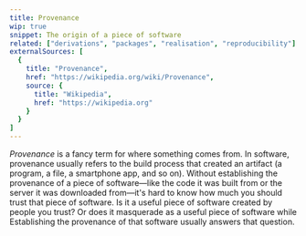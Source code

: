 ```yaml
---
title: Provenance
wip: true
snippet: The origin of a piece of software
related: ["derivations", "packages", "realisation", "reproducibility"]
externalSources: [
  {
    title: "Provenance",
    href: "https://wikipedia.org/wiki/Provenance",
    source: {
      title: "Wikipedia",
      href: "https://wikipedia.org"
    }
  }
]
---
```


*Provenance* is a fancy term for where something comes from.
In software, provenance usually refers to the build process that created an artifact (a program, a file, a smartphone app, and so on).
Without establishing the provenance of a piece of software&mdash;like the code it was built from or the server it was downloaded from&mdash;it's hard to know how much you should trust that piece of software.
Is it a useful piece of software created by people you trust?
Or does it masquerade as a useful piece of software while
Establishing the provenance of that software usually answers that question.
